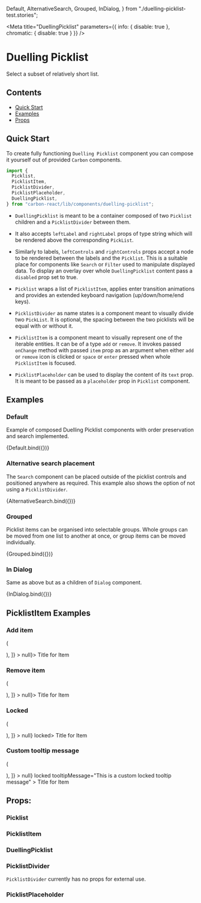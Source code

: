


  Default,
  AlternativeSearch,
  Grouped,
  InDialog,
} from "./duelling-picklist-test.stories";

<Meta
  title="DuellingPicklist"
  parameters={{ info: { disable: true }, chromatic: { disable: true } }}
/>

# Duelling Picklist

Select a subset of relatively short list.

## Contents

- [Quick Start](#quick-start)
- [Examples](#examples)
- [Props](#props)

## Quick Start

To create fully functioning `Duelling Picklist` component you can compose it yourself out of provided `Carbon` components.

```javascript
import {
  Picklist,
  PicklistItem,
  PicklistDivider,
  PicklistPlaceholder,
  DuellingPicklist,
} from "carbon-react/lib/components/duelling-picklist";
```

- `DuellingPicklist` is meant to be a container composed of two `Picklist` children and a `PicklistDivider` between them.

- It also accepts `leftLabel` and `rightLabel` props of type string which will be rendered above the corresponding `PickList`.

- Similarly to labels, `leftControls` and `rightControls` props accept a node to be rendered between the labels and the `Picklist`.
  This is a suitable place for components like `Search` or `Filter` used to manipulate displayed data.
  To display an overlay over whole `DuellingPicklist` content pass a `disabled` prop set to true.

- `Picklist` wraps a list of `PicklistItem`, applies enter transition animations and provides an extended keyboard navigation (up/down/home/end keys).

- `PicklistDivider` as name states is a component meant to visually divide two `PickList`. It is optional, the spacing between the two picklists will be equal with or without it.

- `PicklistItem` is a component meant to visually represent one of the iterable entities. It can be of a type `add` or `remove`.
  It invokes passed `onChange` method with passed `item` prop as an argument when either `add` or `remove` icon is clicked or `space` or `enter` pressed when whole `PicklistItem` is focused.

- `PicklistPlaceholder` can be used to display the content of its `text` prop. It is meant to be passed as a `placeholder` prop in `Picklist` component.

## Examples

### Default

Example of composed Duelling Picklist components with order preservation and search implemented.

<Canvas>
  <Story name="default">{Default.bind({})}</Story>
</Canvas>

### Alternative search placement

The `Search` component can be placed outside of the picklist controls and positioned anywhere as required. This example also shows the option of not using a `PicklistDivider`.

<Canvas>
  <Story name="alternative search placement">
    {AlternativeSearch.bind({})}
  </Story>
</Canvas>

### Grouped

Picklist items can be organised into selectable groups. Whole groups can be moved from one list to another at once, or group items can be moved individually.

<Canvas>
  <Story name="grouped">{Grouped.bind({})}</Story>
</Canvas>

### In Dialog

Same as above but as a children of `Dialog` component.

<Canvas>
  <Story name="in dialog">{InDialog.bind({})}</Story>
</Canvas>

## PicklistItem Examples

### Add item

<Canvas>
  <Story
    name="add item"
    decorators={[
      (Story) => (
        <ul>
          <Story />
        </ul>
      ),
    ]}
  >
    <PicklistItem type="add" item={1} onChange={() => null}>
      <Box display="flex" width="100%">
        <Box width="50%">
          <Typography fontWeight="bold" margin={0} ml={"24px"}>
            Title for Item
          </Typography>
        </Box>
      </Box>
    </PicklistItem>
  </Story>
</Canvas>

### Remove item

<Canvas>
  <Story
    name="remove item"
    decorators={[
      (Story) => (
        <ul>
          <Story />
        </ul>
      ),
    ]}
  >
    <PicklistItem type="remove" item={1} onChange={() => null}>
      <Box display="flex" width="100%">
        <Box width="50%">
          <Typography fontWeight="bold" margin={0} ml={"24px"}>
            Title for Item
          </Typography>
        </Box>
      </Box>
    </PicklistItem>
  </Story>
</Canvas>

### Locked

<Canvas>
  <Story
    name="locked"
    decorators={[
      (Story) => (
        <ul>
          <Story />
        </ul>
      ),
    ]}
  >
    <PicklistItem type="add" item={1} onChange={() => null} locked>
      <Box display="flex" width="100%">
        <Box width="50%">
          <Typography fontWeight="bold" margin={0} ml={"24px"}>
            Title for Item
          </Typography>
        </Box>
      </Box>
    </PicklistItem>
  </Story>
</Canvas>

### Custom tooltip message

<Canvas>
  <Story
    name="custom tooltip message"
    decorators={[
      (Story) => (
        <ul>
          <Story />
        </ul>
      ),
    ]}
  >
    <PicklistItem
      type="add"
      item={1}
      onChange={() => null}
      locked
      tooltipMessage="This is a custom locked tooltip message"
    >
      <Box display="flex" width="100%">
        <Box width="50%">
          <Typography fontWeight="bold" margin={0} ml={"24px"}>
            Title for Item
          </Typography>
        </Box>
      </Box>
    </PicklistItem>
  </Story>
</Canvas>

## Props:

### Picklist

<ArgsTable of={Picklist} />

### PicklistItem

<ArgsTable of={PicklistItem} />

### DuellingPicklist

<StyledSystemProps of={DuellingPicklist} noheader margin />

### PicklistDivider

`PicklistDivider` currently has no props for external use.

### PicklistPlaceholder

<ArgsTable of={PicklistPlaceholder} />
